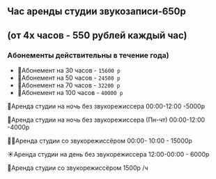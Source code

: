 ## Час аренды студии звукозаписи-650р

## (от 4х часов - 550 рублей каждый час)

### Абонементы действительны в течение года)

- 💢Абонемент на 30 часов - `15600 р`
- 💢Абонемент на 50 часов - `24500 р`
- 💢Абонемент на 70 часов - `32200 р`
- 💢Абонемент на 100 часов - `40000 р`

🌙Аренда студии на ночь без звукорежиссера 00:00-12:00 -5000р

🌙Аренда студии на ночь без звукорежиссера (Пн-чт) 00:00-12:00 -4000р

🌙👨Аренда студии со звукорежиссёром
00:00- 10:00 - 15000р

☀Аренда студии на день без звукорежиссера 12:00-00:00 - 6000р

👨Аренда студии со звукорежиссёром
1500р /ч
